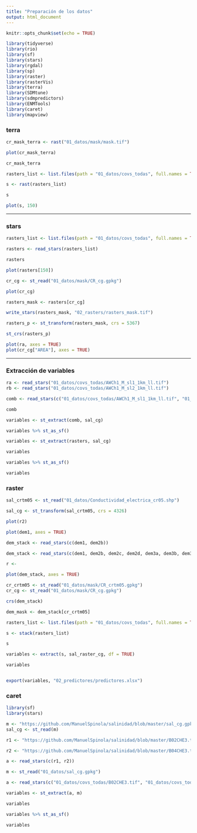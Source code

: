 ```yaml
---
title: "Preparación de los datos"
output: html_document
---
```


```r
knitr::opts_chunk$set(echo = TRUE)
```


```r
library(tidyverse)
library(rio)
library(sf)
library(stars)
library(rgdal)
library(sp)
library(raster)
library(rasterVis)
library(terra)
library(SDMtune)
library(sdmpredictors)
library(ENMTools)
library(caret)
library(mapview)
```

### terra

```r
cr_mask_terra <- rast("01_datos/mask/mask.tif")
```

```r
plot(cr_mask_terra)
```

```r
cr_mask_terra
```

```r
rasters_list <- list.files(path = "01_datos/covs_todas", full.names = TRUE)
```


```r
s <- rast(rasters_list)
```

```r
s
```

```r
plot(s, 150)
```


***

### stars


```r
rasters_list <- list.files(path = "01_datos/covs_todas", full.names = TRUE)
```

```r
rasters <- read_stars(rasters_list)
```


```r
rasters
```

```r
plot(rasters[150])
```


```r
cr_cg <- st_read("01_datos/mask/CR_cg.gpkg")
```

```r
plot(cr_cg)
```


```r
rasters_mask <- rasters[cr_cg]
```

```r
write_stars(rasters_mask, "02_rasters/rasters_mask.tif")
```

```r
rasters_p <- st_transform(rasters_mask, crs = 5367)
```

```r
st_crs(rasters_p)
```

```r
plot(ra, axes = TRUE)
plot(cr_cg["AREA"], axes = TRUE)
```

***

### Extracción de variables

```r
ra <- read_stars("01_datos/covs_todas/AWCh1_M_sl1_1km_ll.tif")
rb <- read_stars("01_datos/covs_todas/AWCh1_M_sl2_1km_ll.tif")
```

```r
comb <- read_stars(c("01_datos/covs_todas/AWCh1_M_sl1_1km_ll.tif", "01_datos/covs_todas/AWCh1_M_sl2_1km_ll.tif"))
```

```r
comb
```


```r
variables <- st_extract(comb, sal_cg)
```
```r
variables %>% st_as_sf()
```

```r
variables <- st_extract(rasters, sal_cg)
```

```r
variables
```

```r
variables %>% st_as_sf()
```
```r
variables
```


### raster

```r
sal_crtm05 <- st_read("01_datos/Conductividad_electrica_cr05.shp")
```

```r
sal_cg <- st_transform(sal_crtm05, crs = 4326)
```







```r
plot(r2)
```



```r
plot(dem1, axes = TRUE)
```


```r
dem_stack <- read_stars(c(dem1, dem2b))
```


```r
dem_stack <- read_stars(c(dem1, dem2b, dem2c, dem2d, dem3a, dem3b, dem3c, dem3d, dem4.1a, dem4.1b, dem4.2a, dem5a, dem5b))
```


```r
r <- 
```


```r
plot(dem_stack, axes = TRUE)
```


```r
cr_crtm05 <- st_read("01_datos/mask/CR_crtm05.gpkg")
cr_cg <- st_read("01_datos/mask/CR_cg.gpkg")
```

```r
crs(dem_stack)
```

```r
dem_mask <- dem_stack[cr_crtm05]
```










```r
rasters_list <- list.files(path = "01_datos/covs_todas", full.names = TRUE)
```

```r
s <- stack(rasters_list)
```

```r
s
```

```r
variables <- extract(s, sal_raster_cg, df = TRUE)
```

```r
variables
```

```r

```


```r
export(variables, "02_predictores/predictores.xlsx")
```



### caret


```r
library(sf)
library(stars)
```

```r
m <- "https://github.com/ManuelSpinola/salinidad/blob/master/sal_cg.gpkg"
sal_cg <- st_read(m)
```


```r
r1 <- "https://github.com/ManuelSpinola/salinidad/blob/master/B02CHE3.tif"

r2 <- "https://github.com/ManuelSpinola/salinidad/blob/master/B04CHE3.tif"

a <- read_stars(c(r1, r2))
```


```r
m <- st_read("01_datos/sal_cg.gpkg")
```

```r
a <- read_stars(c("01_datos/covs_todas/B02CHE3.tif", "01_datos/covs_todas/B02CHE3.tif"))
```


```r
variables <- st_extract(a, m)
```


```r
variables
```


```r
variables %>% st_as_sf()
```

```r
variables
```

















